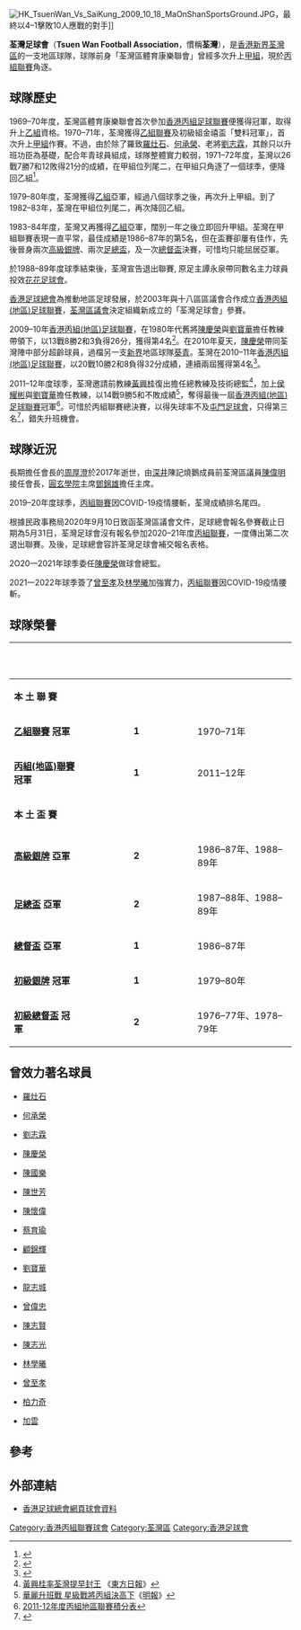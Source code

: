 {{Infobox football club
| clubname   = 荃灣
| image      = [[File:TsuenWanFA.jpg|160px]]
| fullname   = 荃灣足球會
| nickname   = 
| founded    = 
| ground     = [[城門谷運動場|城門谷運動場]]
| capacity   = 5,000人
| chritle    = 會長
| chairman   = 鄧錦雄
| manager    = [[馬繼仁|馬繼仁]]
| league     = [[香港丙組聯賽|香港丙組聯賽]]
| season     = [[2020–21年香港乙組聯賽|2020–21]]
| position   = 港丙，第 10 位
| shirtsupplier = [[Hanstti|Hanstti]]
| shirtsponsors = [[圓玄學院|圓玄學院]]
| pattern_la1=|pattern_b1=_bluebow|pattern_ra1=
| leftarm1=FFFF00|body1=FFFF00|rightarm1=FFFF00|shorts1=FFFFFF|socks1=FFFFFF
| pattern_la2=|pattern_b2=_thinsidesonwhite|pattern_ra2=
| leftarm2=FFFFFF|body2=FF3300|rightarm2=FFFFFF|shorts2=FFFFFF|socks2=FFFFFF
}}
[[File:HK_TsuenWan_Vs_SaiKung_2009_10_18_MaOnShanSportsGround.JPG|thumb]]，最終以4–1擊敗10人應戰的對手]]

'''荃灣足球會'''（'''Tsuen Wan Football Association'''，慣稱'''荃灣'''），是[[香港|香港]][[新界|新界]][[荃灣區|荃灣區]]的一支地區球隊，球隊前身「荃灣區體育康樂聯會」曾經多次升上[[香港甲組足球聯賽|甲組]]，現於[[香港丙組聯賽|丙組聯賽]]角逐。

== 球隊歷史 ==
1969–70年度，荃灣區體育康樂聯會首次參加[[香港丙組足球聯賽|香港丙組足球聯賽]]便獲得冠軍，取得升上[[香港乙組足球聯賽|乙組]]資格。1970–71年，荃灣獲得[[香港乙組足球聯賽|乙組聯賽]]及初級組金禧盃「雙料冠軍」，首次升上[[香港甲組足球聯賽|甲組]]作賽。不過，由於除了羅致[[羅灶石|羅灶石]]、[[何承榮|何承榮]]、老將[[劉志霖|劉志霖]]，其餘只以升班功臣為基礎，配合年青球員組成，球隊整體實力較弱，1971–72年度，荃灣以26戰7勝7和12敗得21分的成績，在甲組位列尾二，在甲組只角逐了一個球季，便降回乙組<ref>{{Cite web |url=http://www.hkfa.com/includes_files/board_details.php?news_id=4468 |title=甲組聯賽與地區球隊(二) |access-date=2009-07-16 |archive-date=2012-02-07 |archive-url=https://web.archive.org/web/20120207160110/http://www.hkfa.com/includes_files/board_details.php?news_id=4468 |dead-url=no }}</ref>。
   
1979–80年度，荃灣獲得[[香港乙組足球聯賽|乙組]]亞軍，經過八個球季之後，再次升上甲組。到了1982–83年，荃灣在甲組位列尾二，再次降回乙組。   
    
1983–84年度，荃灣又再獲得[[香港乙組足球聯賽|乙組]]亞軍，闊別一年之後立即回升甲組。荃灣在甲組聯賽表現一直平常，最佳成績是1986–87年的第5名，但在盃賽卻屢有佳作，先後晉身兩次[[香港足球高級銀牌賽|高級銀牌]]、兩次[[香港足總盃|足總盃]]，及一次[[香港足球總督盃|總督盃]]決賽，可惜均只能屈居亞軍。   
    
於1988–89年度球季結束後，荃灣宣告退出聯賽, 原足主譚永泉帶同數名主力球員投效[[花花足球會|花花足球會]]。

[[香港足球總會|香港足球總會]]為推動地區足球發展，於2003年與十八區區議會合作成立[[香港丙組(地區)足球聯賽|香港丙組(地區)足球聯賽]]，[[荃灣區議會|荃灣區議會]]決定組織新成立的「荃灣足球會」參賽。

2009–10年[[香港丙組(地區)足球聯賽|香港丙組(地區)足球聯賽]]，在1980年代舊將[[陳慶榮|陳慶榮]]與[[劉寶華|劉寶華]]擔任教練帶領下，以13戰8勝2和3負得26分，獲得第4名<ref>{{Cite web |url=http://www.hkfa.com/zh-hk/match_score_table.php?leagueyear=2009-2010&leagueyear_id=289 |title=2009-10年度丙組地區聯賽積分表 |access-date=2010-04-18 |archive-date=2010-04-19 |archive-url=https://web.archive.org/web/20100419215716/http://www.hkfa.com/zh-hk/match_score_table.php?leagueyear=2009-2010&leagueyear_id=289 |dead-url=no }}</ref>。在2010年夏天，[[陳慶榮|陳慶榮]]帶同荃灣陣中部分超齡球員，過檔另一支[[新界|新界]]地區球隊[[葵青足球會|葵青]]。荃灣在2010–11年[[香港丙組(地區)足球聯賽|香港丙組(地區)足球聯賽]]，以20戰10勝2和8負得32分成績，連續兩屆獲得第4名<ref>{{Cite web |url=http://www.hkfa.com/zh-hk/match_score_table.php?leagueyear=2010-2011&leagueyear_id=371 |title=2010-11年度丙組地區聯賽積分表 |access-date=2011-09-16 |archive-date=2012-10-25 |archive-url=https://web.archive.org/web/20121025101612/http://www.hkfa.com/zh-hk/match_score_table.php?leagueyear=2010-2011&leagueyear_id=371 |dead-url=no }}</ref>。

2011–12年度球季，荃灣邀請前教練[[黃興桂|黃興桂]]復出擔任總教練及技術總監<ref>[http://orientaldaily.on.cc/cnt/sport/20120220/00286_012.html?pubdate=20120220 黃興桂率荃灣提早封王] {{Wayback|url=http://orientaldaily.on.cc/cnt/sport/20120220/00286_012.html?pubdate=20120220 |date=20131022195637 }}《[[東方日報|東方日報]]》</ref>，加上[[侯耀彬|侯耀彬]]與[[劉寶華|劉寶華]]擔任教練，以14戰9勝5和不敗成績<ref>[https://archive.is/20120709044855/hk.news.yahoo.com/%E8%8F%AF%E9%BA%97%E5%8D%87%E7%8F%AD%E6%88%B0-%E6%98%9F%E7%B4%9A%E6%88%B0%E5%B0%87%E4%B8%99%E7%B5%84%E6%B1%BA%E9%AB%98%E4%B8%8B-212736747--spt.html 華麗升班戰 星級戰將丙組決高下]《[[明報|明報]]》</ref>，奪得最後一屆[[香港丙組(地區)足球聯賽|香港丙組(地區)足球聯賽]]冠軍<ref>[http://www.hkfa.com/zh-hk/match_score_table.php?leagueyear=2011-2012&leagueyear_id=456 2011-12年度丙組地區聯賽積分表]</ref>。可惜於丙組聯賽總決賽，以得失球率不及[[屯門足球會|屯門足球會]]，只得第三名<ref>{{Cite web |url=http://www.hkfa.com/zh-hk/match_score_table.php?leagueyear=2011-2012&leagueyear_id=505 |title=2011/12年度丙組總決賽積分表 |access-date=2013-02-10 |archive-date=2019-08-22 |archive-url=https://web.archive.org/web/20190822063030/http://www.hkfa.com/zh-hk/match_score_table.php?leagueyear=2011-2012&leagueyear_id=505 |dead-url=no }}</ref>，錯失升班機會。

== 球隊近況 ==
長期擔任會長的[[周厚澄|周厚澄]]於2017年逝世，由[[深井|深井]]陳記燒鵝成員前荃灣區議員[[陳偉明_(陳記燒鵝)|陳偉明]]接任會長，[[圓玄學院|圓玄學院]]主席[[鄧錦雄|鄧錦雄]]擔任主席。

2019–20年度球季，[[香港丙組聯賽|丙組聯賽]]因COVID-19疫情腰斬，荃灣成績排名尾四。

根據民政事務局2020年9月10日致函荃灣區議會文件，足球總會報名參賽截止日期為5月31日，荃灣足球會沒有報名參加2020–21年度[[香港丙組聯賽|丙組聯賽]]，一度傳出第二次退出聯賽。及後，足球總會容許荃灣足球會補交報名表格。

2O20一2021年球季委任[[陳慶榮|陳慶榮]]做球會總監。

2021一2022年球季簽了[[曾至孝|曾至孝]]及[[林學曦|林學曦]]加強實力，[[香港丙組聯賽|丙組聯賽]]因COVID-19疫情腰斬。

== 球隊榮譽 ==
{| width=80%    
|- bgcolor=#39680B  
!width=25%|<font color="white"> '''榮譽'''   
!width=5%|<font color="white"> '''次數'''   
!width=50%|<font color="white"> '''年度'''   
|-   
!colspan=3 bgcolor=#FEE100| '''本 土 聯 賽'''   
|- bgcolor=#FFF193   
|'''[[香港乙組足球聯賽|乙組聯賽]] 冠軍'''   
|align=center|'''1'''   
|1970–71年
|- bgcolor=#FFF193   
|'''[[香港丙組(地區)足球聯賽|丙組(地區)聯賽]] 冠軍'''   
|align=center|'''1'''   
|2011–12年   
|-   
!colspan=3 bgcolor=#FEE100| '''本 土 盃 賽'''   
|- bgcolor=#FFF193  
|'''[[香港足球高級銀牌賽|高級銀牌]] 亞軍'''   
|align=center|'''2'''   
|1986–87年、1988–89年   
|- bgcolor=#FFF193
|'''[[香港足總盃|足總盃]] 亞軍'''   
|align=center|'''2'''   
|1987–88年、1988–89年   
|- bgcolor=#FFF193
|'''[[香港足球總督盃|總督盃]] 亞軍'''   
|align=center|'''1'''   
|1986–87年   
|- bgcolor=#FFF193
|'''[[香港足球初級銀牌賽|初級銀牌]] 冠軍'''   
|align=center|'''1'''   
|1979–80年   
|- bgcolor=#FFF193
|'''[[初級總督盃|初級總督盃]] 冠軍'''   
|align=center|'''2'''   
|1976–77年、1978–79年   
|}

== 曾效力著名球員 ==
* {{flagicon|HKG|1959}}[[羅灶石|羅灶石]]
* {{flagicon|HKG|1959}}[[何承榮|何承榮]]
* {{flagicon|HKG|1959}}[[劉志霖|劉志霖]]
* {{flagicon|HKG|1959}}[[陳慶榮|陳慶榮]]
* {{flagicon|HKG|1959}}[[陳國樂|陳國樂]]
* {{flagicon|HKG|1959}}[[陳世芳|陳世芳]]
* {{flagicon|HKG|1959}}[[陳懷偉|陳懷偉]]
* {{flagicon|HKG|1959}}[[蔡育瑜|蔡育瑜]]
* {{flagicon|HKG|1959}}[[顧錦輝|顧錦輝]]
* {{flagicon|HKG|1959}}[[劉寶華|劉寶華]]
* {{flagicon|HKG|1959}}[[龍志城|龍志城]]
* {{flagicon|HKG|1959}}[[曾偉忠|曾偉忠]]
* {{flagicon|HKG|1959}}[[陳志賢|陳志賢]]
* {{flagicon|HKG|1959}}[[陳志光|陳志光]]
* {{flagicon|HKG}} [[林學曦|林學曦]]
* {{flagicon|HKG}} [[曾至孝|曾至孝]]
* {{flagicon|ENG}} [[柏力奇|柏力奇]]
* {{flagicon|ENG}} [[加雲|加雲]]

== 參考 ==
{{reflist}}

== 外部連結 ==
* [https://web.archive.org/web/20140307033449/http://www.hkfa.com/ch/club/51/detail/ 香港足球總會網頁球會資料]

{{香港足球聯賽地區隊伍}}
{{香港丙組聯賽}}

[[Category:香港丙組聯賽球會|Category:香港丙組聯賽球會]]
[[Category:荃灣區|Category:荃灣區]]
[[Category:香港足球會|Category:香港足球會]]